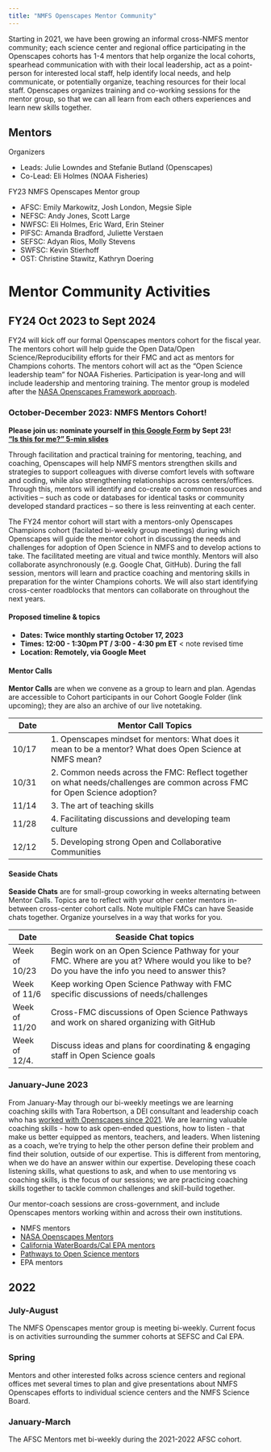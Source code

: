 ```yaml
---
title: "NMFS Openscapes Mentor Community"
---
```


Starting in 2021, we have been growing an informal cross-NMFS mentor community; each science center and regional office participating in the Openscapes cohorts has 1-4 mentors that help organize the local cohorts, spearhead communication with with their local leadership, act as a point-person for interested local staff, help identify local needs, and help communicate, or potentially organize, teaching resources for their local staff. Openscapes organizes training and co-working sessions for the mentor group, so that we can all learn from each others experiences and learn new skills together.  

## Mentors

Organizers

* Leads: Julie Lowndes and Stefanie Butland (Openscapes)
* Co-Lead: Eli Holmes (NOAA Fisheries)

FY23 NMFS Openscapes Mentor group

* AFSC: Emily Markowitz, Josh London, Megsie Siple
* NEFSC: Andy Jones, Scott Large
* NWFSC: Eli Holmes, Eric Ward, Erin Steiner
* PIFSC: Amanda Bradford, Juliette Verstaen
* SEFSC: Adyan Rios, Molly Stevens
* SWFSC: Kevin Stierhoff
* OST: Christine Stawitz, Kathryn Doering

# Mentor Community Activities 

## FY24 Oct 2023 to Sept 2024

FY24 will kick off our formal Openscapes mentors cohort for the fiscal year. The  mentors cohort will help guide the Open Data/Open Science/Reproducibility efforts for their FMC and act as mentors for Champions cohorts. The mentors cohort will act as the "Open Science leadership team" for NOAA Fisheries. Participation is year-long and will include leadership and mentoring training. The mentor group is modeled after the [NASA Openscapes Framework approach](https://openscapes.github.io/approach-guide/mentors-framework).   

### October-December 2023: NMFS Mentors Cohort!

**Please join us: nominate yourself in [this Google Form](https://forms.gle/LJF9gTZCX7ThTzSm9) by Sept 23!**   
**["Is this for me?" 5-min slides](https://docs.google.com/presentation/d/1cSLanri2GM_zKYgI4MzzSdwN1U6WIm01atInGeohTJw/edit?usp=sharing)**

Through facilitation and practical training for mentoring, teaching, and coaching, Openscapes will help NMFS mentors strengthen skills and strategies to support colleagues with diverse comfort levels with software and coding, while also strengthening relationships across centers/offices. Through this, mentors will identify and co-create on common resources and activities – such as code or databases for identical tasks or community developed standard practices – so there is less reinventing at each center. 

The FY24 mentor cohort will start with a mentors-only Openscapes Champions cohort (facilated bi-weekly group meetings) during which Openscapes will guide the mentor cohort in discussing the needs and challenges for adoption of Open Science in NMFS and to develop actions to take. The facilitated meeting are vitual and twice monthly. Mentors will also collaborate asynchronously (e.g. Google Chat, GitHub). During the fall session, mentors will learn and practice coaching and mentoring skills in preparation for the winter Champions cohorts. We will also start identifying cross-center roadblocks that mentors can collaborate on throughout the next years. 

#### Proposed timeline & topics  

- **Dates: Twice monthly starting October 17, 2023** 
- **Times: 12:00 - 1:30pm PT / 3:00 - 4:30 pm ET** < note revised time
- **Location: Remotely, via Google Meet**

#### Mentor Calls 

**Mentor Calls** are when we convene as a group to learn and plan. Agendas are accessible to Cohort participants in our Cohort Google Folder (link upcoming); they are also an archive of our live notetaking. 

Date | Mentor Call Topics          
----| ----------------------
10/17 | 1. Openscapes mindset for mentors: What does it mean to be a mentor? What does Open Science at NMFS mean?
10/31 | 2. Common needs across the FMC: Reflect together on what needs/challenges are common across FMC for Open Science adoption? <!---(Pathways like but focused)--->
11/14 | 3. The art of teaching skills <!---(guest lecture by Carpentries?); Guest lecture by Naomi from eScience about the anxiety that people experience and how to be a good mentor for someone. I am just brainstorming on this one!--->
11/28 | 4. Facilitating discussions and developing team culture <!--- (lecture on the Openscapes method of facilitating discussions)? --->
12/12 | 5. Developing strong Open and Collaborative Communities <!--- (guest presentation from someone at ESIP or presentation by Stef on rOpenSci approach?) --->

#### Seaside Chats

**Seaside Chats** are for small-group coworking in weeks alternating between Mentor Calls. Topics are to reflect with your other center mentors in-between cross-center cohort calls. Note multiple FMCs can have Seaside chats together. Organize yourselves in a way that works for you.

Date | Seaside Chat topics
----| ----------------------
Week of 10/23 | Begin work on an Open Science Pathway for your FMC. Where are you at? Where would you like to be? Do you have the info you need to answer this?
Week of 11/6  | Keep working Open Science Pathway with FMC specific discussions of needs/challenges
Week of 11/20 | Cross-FMC discussions of Open Science Pathways and work on shared organizing with GitHub
Week of 12/4. | Discuss ideas and plans for coordinating & engaging staff in Open Science goals

### January-June 2023

From January-May through our bi-weekly meetings we are learning coaching skills with Tara Robertson, a DEI consultant and leadership coach who has [worked with Openscapes since 2021](https://www.openscapes.org/blog/2021/05/27/tara-robertson/). We are learning valuable coaching skills - how to ask open-ended questions, how to listen - that make us better equipped as mentors, teachers, and leaders. When listening as a coach, we're trying to help the other person define their problem and find their solution, outside of our expertise. This is different from mentoring, when we do have an answer within our expertise. Developing these coach listening skills, what questions to ask, and when to use mentoring vs coaching skills, is the focus of our sessions; we are practicing coaching skills together to tackle common challenges and skill-build together.

Our mentor-coach sessions are cross-government, and include Openscapes mentors working within and across their own institutions. 

- NMFS mentors 
- [NASA Openscapes Mentors](https://nasa-openscapes.github.io/mentors.html) 
- [California WaterBoards/Cal EPA mentors](https://cawaterboarddatacenter.github.io/swrcb-openscapes/)
- [Pathways to Open Science mentors](https://openscapes.github.io/pathways-to-open-science/)
- EPA mentors


## 2022

### July-August

The NMFS Openscapes mentor group is meeting bi-weekly. Current focus is on activities surrounding the summer cohorts at SEFSC and Cal EPA.

### Spring 

Mentors and other interested folks across science centers and regional offices met several times to plan and give presentations about NMFS Openscapes efforts to individual science centers and the NMFS Science Board.

### January-March

The AFSC Mentors met bi-weekly during the 2021-2022 AFSC cohort. 

